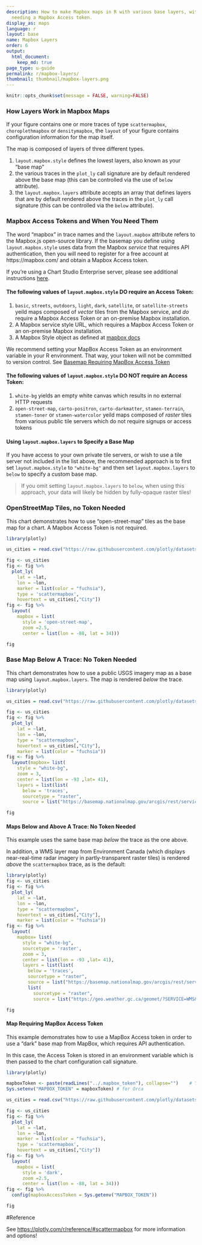 ```yaml
---
description: How to make Mapbox maps in R with various base layers, with or without
  needing a Mapbox Access token.
display_as: maps
language: r
layout: base
name: Mapbox Layers
order: 6
output:
  html_document:
    keep_md: true
page_type: u-guide
permalink: r/mapbox-layers/
thumbnail: thumbnail/mapbox-layers.png
---
```


```r
knitr::opts_chunk$set(message = FALSE, warning=FALSE)
```
### How Layers Work in Mapbox Maps

If your figure contains one or more traces of type `scattermapbox`, `choroplethmapbox` or `densitymapbox`, the `layout` of your figure contains configuration information for the map itself. 

The map is composed of layers of three different types.

1. `layout.mapbox.style` defines the lowest layers, also known as your "base map"
2. the various traces in the `plot_ly` call signature are by default rendered above the base map (this can be controlled via the use of `below` attribute).
3. the `layout.mapbox.layers` attribute accepts an array that defines layers that are by default rendered above the traces in the `plot_ly` call signature (this can be controlled via the `below` attribute).

### Mapbox Access Tokens and When You Need Them

The word "mapbox" in trace names and the `layout.mapbox` attribute refers to the Mapbox.js open-source library. If the basemap you define using `layout.mapbox.style` uses data from the Mapbox *service* that requires API authentication, then you will need to register for a free account at https://mapbox.com/ and obtain a Mapbox Access token.

If you're using a Chart Studio Enterprise server, please see additional instructions [here](https://help.plotly.com/mapbox-atlas).

#### The following values of `layout.mapbox.style` **DO** require an Access Token:

1. `basic`, `streets`, `outdoors`, `light`, `dark`, `satellite`, or `satellite-streets` yeild maps composed of *vector* tiles from the Mapbox service, and *do* require a Mapbox Access Token or an on-premise Mapbox installation.
2. A Mapbox service style URL, which requires a Mapbox Access Token or an on-premise Mapbox installation. 
3. A Mapbox Style object as defined at [mapbox docs](https://docs.mapbox.com/mapbox-gl-js/style-spec/)

We recommend setting your MapBox Access Token as an environment variable in your R environment. That way, your token will not be committed to version control. See [Basemap Requiring MapBox Access Token](#basemap-requiring-mapbox-access-token)

#### The following values of `layout.mapbox.style` **DO NOT** require an Access Token:

1. `white-bg` yields an empty white canvas which results in no external HTTP requests
2. `open-street-map`, `carto-positron`, `carto-darkmatter`, `stamen-terrain`, `stamen-toner` or `stamen-watercolor` yeild maps composed of *raster* tiles from various public tile servers which do not require signups or access tokens

#### Using `layout.mapbox.layers` to Specify a Base Map

If you have access to your own private tile servers, or wish to use a tile server not included in the list above, the recommended approach is to first set `layout.mapbox.style` to `"white-bg"` and then set `layout.mapbox.layers` to `below` to specify a custom base map.

> If you omit setting `layout.mapbox.layers` to `below`, when using this approach, your data will likely be hidden by fully-opaque raster tiles!

### OpenStreetMap Tiles, no Token Needed

This chart demonstrates how to use "open-street-map" tiles as the base map for a chart. A Mapbox Access Token is not required.

```r
library(plotly)

us_cities = read.csv("https://raw.githubusercontent.com/plotly/datasets/master/us-cities-top-1k.csv")

fig <- us_cities 
fig <- fig %>%
  plot_ly(
    lat = ~lat,
    lon = ~lon,
    marker = list(color = "fuchsia"),
    type = 'scattermapbox',
    hovertext = us_cities[,"City"]) 
fig <- fig %>%
  layout(
    mapbox = list(
      style = 'open-street-map',
      zoom =2.5,
      center = list(lon = -88, lat = 34))) 

fig
```

### Base Map Below A Trace: No Token Needed

This chart demonstrates how to use a public USGS imagery map as a base map using `layout.mapbox.layers`. The map is rendered *below* the trace.

```r
library(plotly)

us_cities = read.csv("https://raw.githubusercontent.com/plotly/datasets/master/us-cities-top-1k.csv")

fig <- us_cities 
fig <- fig %>%
  plot_ly(
    lat = ~lat,
    lon = ~lon,
    type = "scattermapbox",
    hovertext = us_cities[,"City"],
    marker = list(color = "fuchsia")) 
fig <- fig %>%
  layout(mapbox= list(
    style = "white-bg",
    zoom = 3,
    center = list(lon = -93 ,lat= 41),
    layers = list(list(
      below = 'traces',
      sourcetype = "raster",
      source = list("https://basemap.nationalmap.gov/arcgis/rest/services/USGSImageryOnly/MapServer/tile/{z}/{y}/{x}")))))

fig
```

#### Maps Below and Above A Trace: No Token Needed

This example uses the same base map *below* the trace as the one above. 

In addition, a WMS layer map from Environment Canada (which displays near-real-time radar imagery in partly-transparent raster tiles) is rendered *above* the `scattermapbox` trace, as is the default:

```r
library(plotly)
fig <- us_cities 
fig <- fig %>%
  plot_ly(
    lat = ~lat,
    lon = ~lon,
    type = "scattermapbox",
    hovertext = us_cities[,"City"],
    marker = list(color = "fuchsia")) 
fig <- fig %>%
  layout(
    mapbox= list(
      style = "white-bg",
      sourcetype = 'raster',
      zoom = 3,
      center = list(lon = -93 ,lat= 41),
      layers = list(list(
        below = 'traces',
        sourcetype = "raster",
        source = list("https://basemap.nationalmap.gov/arcgis/rest/services/USGSImageryOnly/MapServer/tile/{z}/{y}/{x}")),
        list(
          sourcetype = "raster",
          source = list("https://geo.weather.gc.ca/geomet/?SERVICE=WMS&VERSION=1.3.0&REQUEST=GetMap&BBOX={bbox-epsg-3857}&CRS=EPSG:3857&WIDTH=1000&HEIGHT=1000&LAYERS=RADAR_1KM_RDBR&TILED=true&FORMAT=image/png")))))

fig
```

#### Map Requiring MapBox Access Token

This example demonstrates how to use a MapBox Access token in order to use a "dark" base map from MapBox, which requires API authentication. 

In this case, the Access Token is stored in an environment variable which is then passed to the chart configuration call signature. 

```r
library(plotly)

mapboxToken <- paste(readLines("../.mapbox_token"), collapse="")    # You need your own token
Sys.setenv("MAPBOX_TOKEN" = mapboxToken) # for Orca

us_cities = read.csv("https://raw.githubusercontent.com/plotly/datasets/master/us-cities-top-1k.csv")

fig <- us_cities 
fig <- fig %>%
  plot_ly(
    lat = ~lat,
    lon = ~lon,
    marker = list(color = "fuchsia"),
    type = 'scattermapbox',
    hovertext = us_cities[,"City"]) 
fig <- fig %>%
  layout(
    mapbox = list(
      style = 'dark',
      zoom =2.5,
      center = list(lon = -88, lat = 34))) 
fig <- fig %>%
  config(mapboxAccessToken = Sys.getenv("MAPBOX_TOKEN"))

fig
```

#Reference

See [https://plotly.com/r/reference/#scattermapbox](https://plotly.com/r/reference/#scattermapbox) for more information and options!
